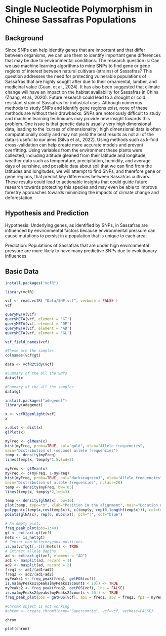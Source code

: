 # Single Nucleotide Polymorphism in Chinese Sassafras Populations

## Background
Since SNPs can help identify genes that are important and that differ between organisms, we can use them to identify important gene differences that may be due to environmental conditions. The research question is: Can we use machine learning algorithms to mine SNPs to find gene or gene regions of interest between natural cultivars (strains) of Sassafras? This question addresses the need for protecting vulnerable populations of Sassafras that are highly sought after due to their ornamental, lumber, and medicinal value (Guan, et al., 2024). It has also been suggested that climate change will have an impact on the habitat availability for Sassafras in China (Zhang, et al., 2020). Future research could lead to a drought or cold resistant strain of Sassafras for industrial uses. 
Although numerous methods to study SNPs and identify gene regions exist, none of these methods are without their drawbacks. SNPs are notoriously difficult to study and machine learning techniques may provide new insight towards this problem. One issue is that genetic data is usually very high dimensional data, leading to the ‘curses of dimensionality’; high dimensional data is often computationally costly and may not yield the best results as not all of the data is useful to our aims (Silva et al., 2022). Using methods such as k-fold cross-validation can help create more accurate models and prevent overfitting. Using variables from the environment these plants were collected, including altitude gleaned from their latitude and longitude, weather data such as temperature, precipitation, humidity, and average days of sunshine, and possible data about soil that we can find from the latitudes and longitudes, we will attempt to find SNPs, and therefore gene or gene regions, that predict key differences between Sassafras cultivars.  These results could lead to actionable insights that could guide future research towards protecting this species and may even be able to improve forestry approaches towards minimizing the impacts of climate change and deforestation.


## Hypothesis and Prediction

Hypothesis: Underlying genes, as identified by SNPs, in Sassafras are influenced by environmental factors because environmental pressure can cause mutations to persist in a population that is unique to each area.

Prediction: Populations of Sassafras that are under high environmental pressure are more likely to have many predictive SNPs due to evolutionary influences. 


## Basic Data

```r
install.packages("vcfR")
```
```r
library(vcfR)
```
```r
vcf <- read.vcfR( "Data/SNP.vcf", verbose = FALSE )
vcf
```

```r
queryMETA(vcf)
queryMETA(vcf, element = 'GT')
queryMETA(vcf, element = 'DP')
queryMETA(vcf, element = 'AD')
queryMETA(vcf, element = 'GL')
```

```r

vcf_field_names(vcf)
```
```r
#These are the samples
colnames(vcf@gt)
```


```r
data <- vcfR2tidy(vcf)
```

```r
#Summary of the all the SNPs
data$fix
```

```r
#Summary of the all the samples
data$gt
```
```r
install.packages("adegenet")
library(adegenet)
```


```r
x <- vcfR2genlight(vcf)
x
```

```r
x.dist <- dist(x)
glPlot(x)
```

```r
myFreq <- glMean(x)
hist(myFreq, proba=TRUE, col="gold", xlab="Allele frequencies",
main="Distribution of (second) allele frequencies")
temp <- density(myFreq)
lines(temp$x, temp$y*1.5,lwd=2)
```


```r
myFreq <- glMean(x)
myFreq <- c(myFreq, 1-myFreq)
hist(myFreq, proba=TRUE, col="darkseagreen3", xlab="Allele frequencies",
main="Distribution of allele frequencies", nclass=20)
temp <- density(myFreq, bw=.05)
lines(temp$x, temp$y*2,lwd=3)
```

```r
temp <- density(glNA(x), bw=10)
plot(temp, type="n", xlab="Position in the alignment", main="Location of the missing val", xlim=c(0,1701))
polygon(c(temp$x,rev(temp$x)), c(temp$y, rep(0,length(temp$x))), col=transp("blue",.3))
points(glNA(x), rep(0, nLoc(x)), pch="|", col="blue")
```
```r
# An empty plot.
freq_peak_plot(pos=1:40)
gt <- extract.gt(vcf)
hets <- is_het(gt)
# Censor non-heterozygous positions.
is.na(vcf@gt[,-1][!hets]) <- TRUE
# Extract allele depths.
ad <- extract.gt(vcf, element = "AD")
ad1 <- masplit(ad, record = 1)
ad2 <- masplit(ad, record = 2)
freq1 <- ad1/(ad1+ad2)
freq2 <- ad2/(ad1+ad2)
myPeaks1 <- freq_peak(freq1, getPOS(vcf))
is.na(myPeaks1$peaks[myPeaks1$counts < 20]) <- TRUE
myPeaks2 <- freq_peak(freq2, getPOS(vcf), lhs = FALSE)
is.na(myPeaks2$peaks[myPeaks2$counts < 20]) <- TRUE
freq_peak_plot(pos = getPOS(vcf), ab1 = freq1, ab2 = freq2, fp1 = myPeaks1, fp2=myPeaks2)
```


```r
#ChromR object is not working
#chrom <- create.chromR(name="Supercontig", vcf=vcf, verbose=FALSE)
```

```r
chrom
```
```r
plot(chrom)
```

